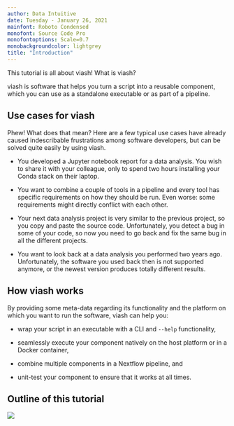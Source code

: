 ```yaml
---
author: Data Intuitive
date: Tuesday - January 26, 2021
mainfont: Roboto Condensed
monofont: Source Code Pro
monofontoptions: Scale=0.7
monobackgroundcolor: lightgrey
title: "Introduction"
---
```


This tutorial is all about viash! What is viash? 

viash is software that helps you turn a script into a reusable component, 
which you can use as a standalone executable or as part of a pipeline.

## Use cases for viash
Phew! What does that mean? Here are a few typical use cases have already caused
indescribable frustrations among software developers, but can be solved quite
easily by using viash.

* You developed a Jupyter notebook report for a data analysis. You wish to share it with your colleague, only to spend two hours installing your Conda stack on their laptop.

* You want to combine a couple of tools in a pipeline and every tool has specific requirements on how they should be run. Even worse: some requirements might directly conflict with each other.

* Your next data analysis project is very similar to the previous project, so you copy and paste the source code. Unfortunately, you detect a bug in some of your code, so now you need to go back and fix the same bug in all the different projects.

* You want to look back at a data analysis you performed two years ago. Unfortunately, the software you used back then is not supported anymore, or the newest version produces totally different results.

## How viash works
By providing some meta-data regarding its functionality and the platform on which you want to run the software, viash can help you:

* wrap your script in an executable with a CLI and `--help` functionality,

* seamlessly execute your component natively on the host platform or in a Docker container,

* combine multiple components in a Nextflow pipeline, and

* unit-test your component to ensure that it works at all times.

## Outline of this tutorial

![](img/outline.svg)